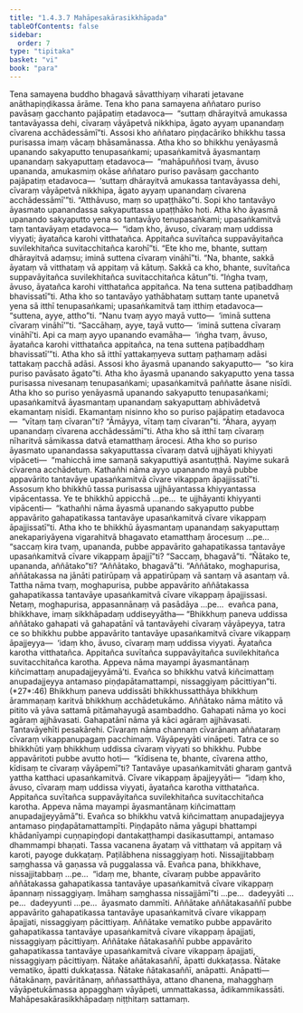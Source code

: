 ```yaml
---
title: "1.4.3.7 Mahāpesakārasikkhāpada"
tableOfContents: false
sidebar:
  order: 7
type: "tipitaka"
basket: "vi"
book: "para"
---
```



<DynamicBreadcrumb />

<Division number="641" book="para" e="ch" v="1" p="370">

<Paragraph number="2362" book="para">
Tena samayena buddho bhagavā sāvatthiyaṃ viharati jetavane anāthapiṇḍikassa ārāme. Tena kho pana samayena aññataro puriso pavāsaṃ gacchanto pajāpatiṃ etadavoca—  “suttaṃ dhārayitvā amukassa tantavāyassa dehi, cīvaraṃ vāyāpetvā nikkhipa, āgato ayyaṃ upanandaṃ cīvarena acchādessāmī”ti. Assosi kho aññataro piṇḍacāriko bhikkhu tassa purisassa imaṃ vācaṃ bhāsamānassa. Atha kho so bhikkhu yenāyasmā upanando sakyaputto tenupasaṅkami; upasaṅkamitvā āyasmantaṃ upanandaṃ sakyaputtaṃ etadavoca—  “mahāpuññosi tvaṃ, āvuso upananda, amukasmiṃ okāse aññataro puriso pavāsaṃ gacchanto pajāpatiṃ etadavoca—  ‘suttaṃ dhārayitvā amukassa tantavāyassa dehi, cīvaraṃ vāyāpetvā nikkhipa, āgato ayyaṃ upanandaṃ cīvarena acchādessāmī’”ti. “Atthāvuso, maṃ so upaṭṭhāko”ti. Sopi kho tantavāyo āyasmato upanandassa sakyaputtassa upaṭṭhāko hoti.
</Paragraph>

<Paragraph number="2363" book="para">
Atha kho āyasmā upanando sakyaputto yena so tantavāyo tenupasaṅkami; upasaṅkamitvā taṃ tantavāyaṃ etadavoca—  “idaṃ kho, āvuso, cīvaraṃ maṃ uddissa viyyati; āyatañca karohi vitthatañca. Appitañca suvītañca suppavāyitañca suvilekhitañca suvitacchitañca karohī”ti. “Ete kho me, bhante, suttaṃ dhārayitvā adaṃsu; iminā suttena cīvaraṃ vināhī”ti. “Na, bhante, sakkā āyataṃ vā vitthataṃ vā appitaṃ vā kātuṃ. Sakkā ca kho, bhante, suvītañca suppavāyitañca suvilekhitañca suvitacchitañca kātun”ti. “Iṅgha tvaṃ, āvuso, āyatañca karohi vitthatañca appitañca. Na tena suttena paṭibaddhaṃ bhavissatī”ti.
</Paragraph>

<Paragraph number="2364" book="para">
Atha kho so tantavāyo yathābhataṃ suttaṃ tante upanetvā yena sā itthī tenupasaṅkami; upasaṅkamitvā taṃ itthiṃ etadavoca—  “suttena, ayye, attho”ti. “Nanu tvaṃ ayyo mayā vutto—  ‘iminā suttena cīvaraṃ vināhī’”ti. “Saccāhaṃ, ayye, tayā vutto—  ‘iminā suttena cīvaraṃ vināhī’ti. Api ca maṃ ayyo upanando evamāha—  ‘iṅgha tvaṃ, āvuso, āyatañca karohi vitthatañca appitañca, na tena suttena paṭibaddhaṃ bhavissatī’”ti. Atha kho sā itthī yattakaṃyeva suttaṃ paṭhamaṃ adāsi tattakaṃ pacchā adāsi. Assosi kho āyasmā upanando sakyaputto—  “so kira puriso pavāsato āgato”ti. Atha kho āyasmā upanando sakyaputto yena tassa purisassa nivesanaṃ tenupasaṅkami; upasaṅkamitvā paññatte āsane nisīdi. Atha kho so puriso yenāyasmā upanando sakyaputto tenupasaṅkami; upasaṅkamitvā āyasmantaṃ upanandaṃ sakyaputtaṃ abhivādetvā ekamantaṃ nisīdi. Ekamantaṃ nisinno kho so puriso pajāpatiṃ etadavoca—  “vītaṃ taṃ cīvaran”ti? “Āmāyya, vītaṃ taṃ cīvaran”ti. “Āhara, ayyaṃ upanandaṃ cīvarena acchādessāmī”ti. Atha kho sā itthī taṃ cīvaraṃ nīharitvā sāmikassa datvā etamatthaṃ ārocesi. Atha kho so puriso āyasmato upanandassa sakyaputtassa cīvaraṃ datvā ujjhāyati khiyyati vipāceti—  “mahicchā ime samaṇā sakyaputtiyā asantuṭṭhā. Nayime sukarā cīvarena acchādetuṃ. Kathañhi nāma ayyo upanando mayā pubbe appavārito tantavāye upasaṅkamitvā cīvare vikappaṃ āpajjissatī”ti.
</Paragraph>

<Paragraph number="2365" book="para">
Assosuṃ kho bhikkhū tassa purisassa ujjhāyantassa khiyyantassa vipācentassa. Ye te bhikkhū appicchā …pe…  te ujjhāyanti khiyyanti vipācenti—  “kathañhi nāma āyasmā upanando sakyaputto pubbe appavārito gahapatikassa tantavāye upasaṅkamitvā cīvare vikappaṃ āpajjissatī”ti.
</Paragraph>

<Paragraph number="2366" book="para">
Atha kho te bhikkhū āyasmantaṃ upanandaṃ sakyaputtaṃ anekapariyāyena vigarahitvā bhagavato etamatthaṃ ārocesuṃ …pe…  “saccaṃ kira tvaṃ, upananda, pubbe appavārito gahapatikassa tantavāye upasaṅkamitvā cīvare vikappaṃ āpajjī”ti? “Saccaṃ, bhagavā”ti. “Ñātako te, upananda, aññātako”ti? “Aññātako, bhagavā”ti. “Aññātako, moghapurisa, aññātakassa na jānāti patirūpaṃ vā appatirūpaṃ vā santaṃ vā asantaṃ vā. Tattha nāma tvaṃ, moghapurisa, pubbe appavārito aññātakassa gahapatikassa tantavāye upasaṅkamitvā cīvare vikappaṃ āpajjissasi. Netaṃ, moghapurisa, appasannānaṃ vā pasādāya …pe…  evañca pana, bhikkhave, imaṃ sikkhāpadaṃ uddiseyyātha—
</Paragraph>

</Division>
<Division number="642" book="para" e="ch" v="1" p="372">

<Paragraph number="2367" book="para">
<Emphasis>“Bhikkhuṃ paneva uddissa aññātako gahapati vā gahapatānī vā tantavāyehi cīvaraṃ vāyāpeyya, tatra ce so bhikkhu pubbe appavārito tantavāye upasaṅkamitvā cīvare vikappaṃ āpajjeyya—  ‘idaṃ kho, āvuso, cīvaraṃ maṃ uddissa viyyati. Āyatañca karotha vitthatañca. Appitañca suvītañca suppavāyitañca suvilekhitañca suvitacchitañca karotha. Appeva nāma mayampi āyasmantānaṃ kiñcimattaṃ anupadajjeyyāmā’ti. Evañca so bhikkhu vatvā kiñcimattaṃ anupadajjeyya antamaso piṇḍapātamattampi, nissaggiyaṃ pācittiyan”</Emphasis>ti. (*27*:<Emphasis>46</Emphasis>)
</Paragraph>

</Division>
<Division number="643" book="para" e="ch" v="1" p="372">

<Paragraph number="2368" book="para">
<Emphasis>Bhikkhuṃ paneva uddissā</Emphasis>ti bhikkhussatthāya bhikkhuṃ ārammaṇaṃ karitvā bhikkhuṃ acchādetukāmo.
</Paragraph>

<Paragraph number="2369" book="para">
<Emphasis>Aññātako</Emphasis> nāma mātito vā pitito vā yāva sattamā pitāmahayugā asambaddho.
</Paragraph>

<Paragraph number="2370" book="para">
<Emphasis>Gahapati</Emphasis> nāma yo koci agāraṃ ajjhāvasati.
</Paragraph>

<Paragraph number="2371" book="para">
<Emphasis>Gahapatānī</Emphasis> nāma yā kāci agāraṃ ajjhāvasati.
</Paragraph>

<Paragraph number="2372" book="para">
<Emphasis>Tantavāyehī</Emphasis>ti pesakārehi.
</Paragraph>

<Paragraph number="2373" book="para">
<Emphasis>Cīvaraṃ</Emphasis> nāma channaṃ cīvarānaṃ aññataraṃ cīvaraṃ vikappanupagaṃ pacchimaṃ.
</Paragraph>

<Paragraph number="2374" book="para">
<Emphasis>Vāyāpeyyā</Emphasis>ti vināpeti.
</Paragraph>

<Paragraph number="2375" book="para">
<Emphasis>Tatra ce so bhikkhū</Emphasis>ti yaṃ bhikkhuṃ uddissa cīvaraṃ viyyati so bhikkhu.
</Paragraph>

<Paragraph number="2376" book="para">
<Emphasis>Pubbe appavārito</Emphasis>ti pubbe avutto hoti—  “kīdisena te, bhante, cīvarena attho, kīdisaṃ te cīvaraṃ vāyāpemī”ti?
</Paragraph>

<Paragraph number="2377" book="para">
<Emphasis>Tantavāye upasaṅkamitvā</Emphasis>ti gharaṃ gantvā yattha katthaci upasaṅkamitvā.
</Paragraph>

<Paragraph number="2378" book="para">
<Emphasis>Cīvare vikappaṃ āpajjeyyā</Emphasis>ti—  “idaṃ kho, āvuso, cīvaraṃ maṃ uddissa viyyati, āyatañca karotha vitthatañca. Appitañca suvītañca suppavāyitañca suvilekhitañca suvitacchitañca karotha. Appeva nāma mayampi āyasmantānaṃ kiñcimattaṃ anupadajjeyyāmā”ti.
</Paragraph>

<Paragraph number="2379" book="para">
<Emphasis>Evañca so bhikkhu vatvā kiñcimattaṃ anupadajjeyya antamaso piṇḍapātamattampī</Emphasis>ti. <Emphasis>Piṇḍapāto</Emphasis> nāma yāgupi bhattampi khādanīyampi cuṇṇapiṇḍopi dantakaṭṭhampi dasikasuttampi, antamaso dhammampi bhaṇati.
</Paragraph>

<Paragraph number="2380" book="para">
Tassa vacanena āyataṃ vā vitthataṃ vā appitaṃ vā karoti, payoge dukkaṭaṃ. Paṭilābhena nissaggiyaṃ hoti. Nissajjitabbaṃ saṃghassa vā gaṇassa vā puggalassa vā. Evañca pana, bhikkhave, nissajjitabbaṃ …pe…  “idaṃ me, bhante, cīvaraṃ pubbe appavārito aññātakassa gahapatikassa tantavāye upasaṅkamitvā cīvare vikappaṃ āpannaṃ nissaggiyaṃ. Imāhaṃ saṃghassa nissajjāmī”ti …pe…  dadeyyāti …pe…  dadeyyunti …pe…  āyasmato dammīti.
</Paragraph>

</Division>
<Division number="644" book="para" e="ch" v="1" p="373">

<Paragraph number="2381" book="para">
Aññātake aññātakasaññī pubbe appavārito gahapatikassa tantavāye upasaṅkamitvā cīvare vikappaṃ āpajjati, nissaggiyaṃ pācittiyaṃ. Aññātake vematiko pubbe appavārito gahapatikassa tantavāye upasaṅkamitvā cīvare vikappaṃ āpajjati, nissaggiyaṃ pācittiyaṃ. Aññātake ñātakasaññī pubbe appavārito gahapatikassa tantavāye upasaṅkamitvā cīvare vikappaṃ āpajjati, nissaggiyaṃ pācittiyaṃ.
</Paragraph>

<Paragraph number="2382" book="para">
Ñātake añātakasaññī, āpatti dukkaṭassa. Ñātake vematiko, āpatti dukkaṭassa. Ñātake ñātakasaññī, anāpatti.
</Paragraph>

</Division>
<Division number="645" book="para" e="ch" v="1" p="374">

<Paragraph number="2383" book="para">
Anāpatti—  ñātakānaṃ, pavāritānaṃ, aññassatthāya, attano dhanena, mahagghaṃ vāyāpetukāmassa appagghaṃ vāyāpeti, ummattakassa, ādikammikassāti.

</Paragraph>
</Division>

<Paragraph number="2384" type="center" book="para">
Mahāpesakārasikkhāpadaṃ niṭṭhitaṃ sattamaṃ.
</Paragraph>